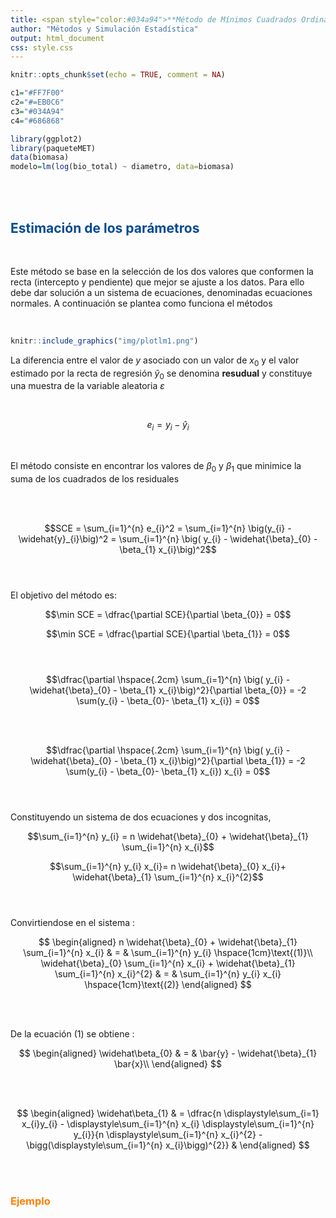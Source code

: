 ```yaml
---
title: <span style="color:#034a94">**Método de Mínimos Cuadrados Ordinarios**</span>
author: "Métodos y Simulación Estadística"
output: html_document
css: style.css
---
```


```r
knitr::opts_chunk$set(echo = TRUE, comment = NA)

c1="#FF7F00"
c2="#=EB0C6"
c3="#034A94"
c4="#686868"

library(ggplot2)
library(paqueteMET)
data(biomasa)
modelo=lm(log(bio_total) ~ diametro, data=biomasa)
```

</br></br>

## <span style="color:#034a94">**Estimación de los parámetros** </span>

</br>

Este método se base en la selección de los dos valores que conformen la recta (intercepto y pendiente) que mejor se ajuste a los datos. Para ello debe dar solución a un sistema de ecuaciones, denominadas ecuaciones normales. A continuación se plantea como funciona el métodos



<!-- ```{r, echo = F, message = F, fig.align = 'center', out.width = '100%'} -->
<!-- data(biomasa)  -->
<!-- ggplot(biomasa, aes(x=altura , y=bio_total))+ -->
<!--   geom_point(size=2, colour=c3)+ -->
<!--   geom_smooth(method = "lm",se=FALSE)+ -->
<!--   labs(title = "", y= "biomasa total (tn) ", x= "altura (m) ") -->
<!--  -->
<!-- ``` -->


</br>

```r
knitr::include_graphics("img/plotlm1.png")
```

La diferencia entre el valor de $y$ asociado con un valor de $x_{0}$ y el valor estimado por la recta de regresión $\widehat{y}_{0}$ se denomina **resudual** y constituye una muestra de la variable aleatoria $\varepsilon$ 

</br>
<div class="content-box-blue">
$$e_i = y_{i} -\widehat{y}_{i}$$
</div>

</br>

El método consiste en encontrar los valores de $\beta_{0}$ y $\beta_{1}$ que minimice la suma de los cuadrados de los residuales

</br></br>

$$SCE = \sum_{i=1}^{n} e_{i}^2  = \sum_{i=1}^{n} \big(y_{i} - \widehat{y}_{i}\big)^2  = \sum_{i=1}^{n} \big( y_{i} - \widehat{\beta}_{0} - \beta_{1} x_{i}\big)^2$$
</br></br>

El objetivo del método es:


$$\min SCE = \dfrac{\partial SCE}{\partial \beta_{0}} = 0$$

$$\min SCE = \dfrac{\partial SCE}{\partial \beta_{1}} = 0$$
</br></br>

$$\dfrac{\partial \hspace{.2cm} \sum_{i=1}^{n} \big( y_{i} - \widehat{\beta}_{0} - \beta_{1} x_{i}\big)^2}{\partial \beta_{0}} = -2 \sum(y_{i} - \beta_{0}- \beta_{1} x_{i}) = 0$$

</br></br>

$$\dfrac{\partial \hspace{.2cm} \sum_{i=1}^{n} \big( y_{i} - \widehat{\beta}_{0} - \beta_{1} x_{i}\big)^2}{\partial \beta_{1}} = -2 \sum(y_{i} - \beta_{0}- \beta_{1} x_{i}) x_{i} = 0$$
</br></br>

Constituyendo un sistema de dos ecuaciones y dos incognitas, 

$$\sum_{i=1}^{n} y_{i} = n \widehat{\beta}_{0} + \widehat{\beta}_{1} \sum_{i=1}^{n} x_{i}$$

$$\sum_{i=1}^{n} y_{i} x_{i}= n \widehat{\beta}_{0} x_{i}+ \widehat{\beta}_{1} \sum_{i=1}^{n} x_{i}^{2}$$
</br></br>

Convirtiendose en el sistema :


$$
\begin{aligned}
n \widehat{\beta}_{0} + \widehat{\beta}_{1} \sum_{i=1}^{n} x_{i} & = & \sum_{i=1}^{n} y_{i} \hspace{1cm}\text{(1)}\\
\widehat{\beta}_{0} \sum_{i=1}^{n} x_{i} + \widehat{\beta}_{1} \sum_{i=1}^{n} x_{i}^{2} & = & \sum_{i=1}^{n} y_{i} x_{i}  \hspace{1cm}\text{(2)}
\end{aligned}
$$

</br></br>

De la ecuación $(1)$ se obtiene :

<div class="content-box-blue">

$$
\begin{aligned}
\widehat\beta_{0} & = &   \bar{y} - \widehat{\beta}_{1} \bar{x}\\
\end{aligned}
$$
</div>

</br></br>

<div class="content-box-blue">
$$
\begin{aligned}
\widehat\beta_{1} & =  \dfrac{n \displaystyle\sum_{i=1} x_{i}y_{i}  - \displaystyle\sum_{i=1}^{n} x_{i}  \displaystyle\sum_{i=1}^{n} y_{i}}{n \displaystyle\sum_{i=1}^{n} x_{i}^{2} - \bigg(\displaystyle\sum_{i=1}^{n}  x_{i}\bigg)^{2}} &   
\end{aligned}
$$
</div>

</br></br>


### <span style="color:#FF7F00">**Ejemplo**</span> 






